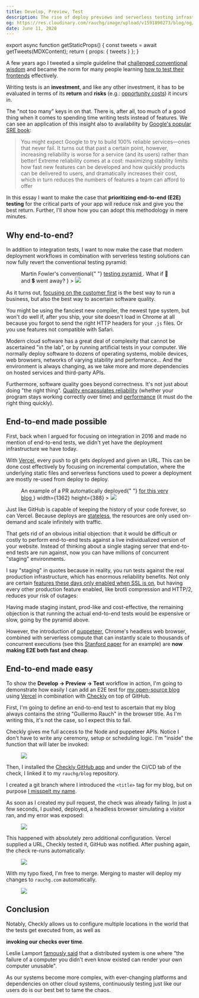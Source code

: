 ```yaml
---
title: Develop, Preview, Test
description: The rise of deploy previews and serverless testing infrastructure is revolutionizing the way we test web projects.
og: https://res.cloudinary.com/rauchg/image/upload/v1591890273/blog/og/4C8D37F4-9C56-4251-894B-F48EF289C798_fxqt6c.png
date: June 11, 2020
---
```



export async function getStaticProps() {
  const tweets = await getTweets(MDXContent);
  return { props: { tweets } };
}

A few years ago I tweeted a simple guideline that
[challenged conventional wisdom](https://twitter.com/swyx/status/1261202288476971008)
and became the norm for many people learning
[how to test their frontends](https://kentcdodds.com/blog/write-tests)
effectively.

<Tweet id="807626710350839808" />

Writing tests is an **investment**, and like any other investment,
it has to be evaluated in terms of its **return** and **risks** (e.g.:
[opportunity costs](https://en.wikipedia.org/wiki/Opportunity_cost)) it incurs in.

The "not too many" keys in on that. There is, after all, too much of a
good thing when it comes to spending time writing tests instead of
features. We can see an application of this insight also to availability
by [Google's popular SRE book](https://landing.google.com/sre/sre-book/chapters/embracing-risk/):

> You might expect Google to try to build 100% reliable services—ones that
> never fail. It turns out that past a certain point, however, increasing
> reliability is worse for a service (and its users) rather than better!
> Extreme reliability comes at a cost: maximizing stability limits how fast
> new features can be developed and how quickly products can be delivered to
> users, and dramatically increases their cost, which in turn reduces the
> numbers of features a team can afford to offer

In this essay I want to make the case that
**prioritizing end-to-end (E2E) testing** for the critical parts of
your app will reduce risk and give you the best return. Further, I'll show
how you can adopt this methodology in mere minutes.

<h2 id="why">Why end-to-end?</h2>

In addition to integration tests, I want to now make the case that modern
deployment workflows in combination with serverless testing solutions can
now fully revert the conventional testing pyramid:

<Figure
  width={1000}
  height={450}
  desc={
    <>
      Martin Fowler's conventional{" "}
      <a
        href="https://martinfowler.com/articles/practical-test-pyramid.html#TheTestPyramid"
        target="_blank"
      >
        testing pyramid
      </a>
      . What if 🐢 and 💲 went away?
    </>
  }
>
  <Image src="/images/develop-preview-test/pyramid.jpg" />
</Figure>

As it turns out,
[focusing on the customer first](https://blog.aboutamazon.com/company-news/2016-letter-to-shareholders)
is the best way to run a business, but also the best way to ascertain
software quality.

You might be using the fanciest new compiler, the newest type system, but
won't do well if, after you ship, your site doesn't load in Chrome at all
because you forgot to send the right HTTP headers for your
`.js` files. Or you use features not compatible with Safari.

Modern cloud software has a great deal of complexity that cannot be
ascertained "in the lab", or by running artificial tests in your computer.
We normally deploy software to dozens of operating systems, mobile
devices, web browsers, networks of varying stability and performance… And
the environment is always changing, as we take more and more dependencies
on hosted services and third-party APIs.

Furthermore, software quality goes beyond correctness. It's not just about
doing "the right thing".
[Quality encapsulates reliability](https://twitter.com/garybernhardt/status/1007699924866093056)
(whether your program stays working correctly over time) and
[performance](https://craigmod.com/essays/fast_software/)
(it must do the right thing quickly).

<h2 id="possible">End-to-end made possible</h2>

First, back when I argued for focusing on integration in 2016 and made no
mention of end-to-end tests, we didn't yet have the deployment
infrastructure we have today.

With [Vercel](https://vercel.com/),
every push to git gets deployed and given an URL. This can be done cost
effectively by focusing on incremental computation, where the underlying
static files and serverless functions used to power a deployment are
mostly re-used from deploy to deploy.

<Figure
  desc={
    <>
      An example of a PR automatically deployed{" "}
      <a
        target="_blank"
        href="https://github.com/rauchg/blog/pull/35#issuecomment-570270061"
      >
        for this very blog
      </a>
    </>
  }
  width={1362}
  height={388}
>
  <Image src="/images/develop-preview-test/github-comment.jpg" />
</Figure>

Just like GitHub is capable of keeping the history of your code forever,
so can Vercel. Because deploys are
[stateless](/2020/2019-in-review#static-is-the-new-dynamic),
the resources are only used on-demand and scale infinitely with traffic.

That gets rid of an obvious initial objection: that it would be difficult
or costly to perform end-to-end tests against a live individualized
version of your website. Instead of thinking about a single staging server
that end-to-end tests are run against, now you can have millions of
concurrent "staging" environments.

I say "staging" in quotes because in reality, you run tests against the
real production infrastructure, which has enormous reliability benefits.
Not only are certain
[features these days only enabled when SSL is on](https://developer.mozilla.org/en-US/docs/Web/Security/Secure_Contexts/features_restricted_to_secure_contexts),
but having every other production feature enabled, like brotli
compression and HTTP/2, reduces your risk of outages:

<Tweet
  id="921185541487341568"
  caption="The risks of environment differences, as explained by Kubernetes' creator"
/>

Having made staging instant, prod-like and cost-effective, the remaining
objection is that running the actual end-to-end tests would be expensive
or slow, going by the pyramid above.

However, the introduction of
[puppeteer](https://github.com/puppeteer/puppeteer),
Chrome's headless web browser, combined with serverless compute that can
instantly scale to thousands of concurrent executions (see this
[Stanford paper](https://stanford.edu/~sadjad/gg-paper.pdf)
for an example) are <b>now making E2E both fast and cheap</b>.

<h2 id="easy">End-to-end made easy</h2>

To show the **Develop -> Preview -> Test** workflow in action, I'm
going to demonstrate how easily I can add an E2E test for
[my open-source blog](https://github.com/rauchg/blog)
using [Vercel](https://vercel.com) in combination with
[Checkly](https://www.checklyhq.com)
on top of GitHub.

First, I'm going to define an end-to-end test to ascertain that my blog
always contains the string "Guillermo Rauch" in the browser title. As I'm
writing this, it's not the case, so I expect this to fail.

Checkly gives me full access to the Node and puppeteer APIs. Notice I
don't have to write any ceremony, setup or scheduling logic. I'm "inside"
the function that will later be invoked:

<Figure
  desc="The ENVIRONMENT_URL env variable will be populated with each preview deploy URL"
  width={1390}
  height={669}
>
  <Image src="/images/develop-preview-test/checkly.jpg" />
</Figure>

Then, I installed the
[Checkly GitHub app](https://www.checklyhq.com/docs/cicd/github/#setting-up-your-github-integration)
and under the CI/CD tab of the check, I linked it to my
`rauchg/blog` repository.

I created a git branch where I introduced the `<title>`
tag for my blog, but on purpose
[I misspelt my name](https://github.com/rauchg/blog/pull/53/commits/b5c30eaef41944f36cf14e7d7f8be9be9953709f).

As soon as I created my pull request, the check was already failing. In
just a few seconds, I pushed, deployed, a headless browser simulating a
visitor ran, and my error was exposed:

<Figure
  desc="I can also configure my testing check as mandatory and make this PR unmergeable"
  width={1479 / 2}
  height={618 / 2}
>
  <Image src="/images/develop-preview-test/failing-check.jpg" />
</Figure>

This happened with absolutely zero additional configuration. Vercel
supplied a URL, Checkly tested it, GitHub was notified. After pushing
again, the check re-runs automatically:

<Figure
  desc="Each commit gets its own deploy preview, and its own checks"
  width={1018 / 2}
  height={267 / 2}
>
  <Image src="/images/develop-preview-test/commits.jpg" />
</Figure>

With my typo fixed, I'm free to merge. Merging to master will deploy my
changes to `rauchg.com` automatically.

<Figure
  desc="After pressing the green button, we go live. With confidence."
  width={1469 / 2}
  height={439 / 2}
>
  <Image src="/images/develop-preview-test/github-green.jpg" />
</Figure>

<h2 id="conclusion">Conclusion</h2>

Notably, Checkly allows us to configure multiple locations in the world
that the tests get executed from, as well as

<b>invoking our checks over time</b>.

Leslie Lamport
[famously said](https://lamport.azurewebsites.net/pubs/distributed-system.txt)
that a distributed system is one where "the failure of a computer you
didn't even know existed can render your own computer unusable".

As our systems become more complex, with ever-changing platforms and
dependencies on other cloud systems, continuously testing just like our
users do is our best bet to tame the chaos.
